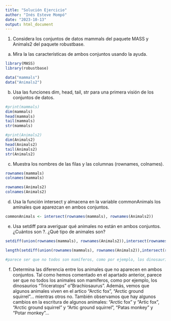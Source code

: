 ```yaml
---
title: "Solución Ejercicio"
author: "Inés Esteve Mompó"
date: "2023-10-13"
output: html_document
---
```


1. Considera los conjuntos de datos mammals del paquete MASS y Animals2 del paquete robustbase.
a. Mira la las características de ambos conjuntos usando la ayuda.
```r
library(MASS)
library(robustbase)

data("mammals")
data("Animals2")
```
b. Usa las funciones dim, head, tail, str para una primera visión de los conjuntos de datos.
```r
#print(mammals) 
dim(mammals)
head(mammals)
tail(mammals)
str(mammals)

#print(Animals2)
dim(Animals2)
head(Animals2)
tail(Animals2)
str(Animals2)
```
c. Muestra los nombres de las filas y las columnas (rownames, colnames).
```r
rownames(mammals)
colnames(mammals)

rownames(Animals2)
colnames(Animals2)
```
d. Usa la función intersect y almacena en la variable commonAnimals los aminales que aparezcan en ambos conjuntos.
```r
commonAnimals <- intersect(rownames(mammals), rownames(Animals2))
```
e. Usa setdiff para averiguar qué animales no están en ambos conjuntos. ¿Cuántos son ?. ¿Qué tipo de animales son?
```r
setdiff(union(rownames(mammals), rownames(Animals2)),intersect(rownames(mammals), rownames(Animals2)))

length(setdiff(union(rownames(mammals), rownames(Animals2)),intersect(rownames(mammals), rownames(Animals2))))

#parece ser que no todos son mamíferos, como por ejemplo, los dinosaurios "Triceratops"            "Brachiosaurus" 
```
f. Determina las diferencia entre los animales que no aparecen en ambos conjuntos.
Tal como hemos comentado en el apartado anterior, parece ser que no todos los animales son mamíferos, como por ejemplo, los dinosaurios "Triceratops" o"Brachiosaurus". Además, vemos que algunos animales viven en el artico "Arctic fox", "Arctic ground squirrel"... mientras otros no. 
También observamos que hay algunos cambios en la escritura de algunos animales: "Arctic fox" y "Artic fox", "Arctic ground squirrel" y "Artic ground squirrel", "Patas monkey" y "Potar monkey"...
